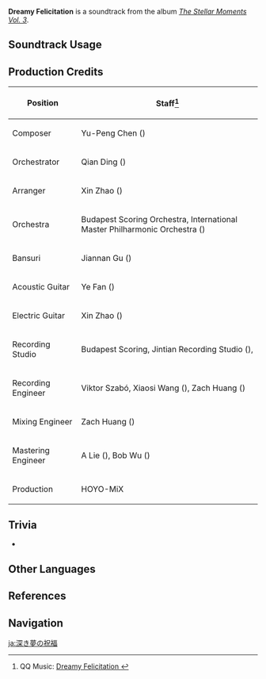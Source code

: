 {{Soundtrack Infobox
|image          = The Stellar Moments Vol. 3.png
|album          = The Stellar Moments Vol. 3
|disc           = 
|number         = 25
|featured       =
|featured2      =
|featured3      =
|featured_disc  =
|featured_disc2 =
|featured_disc3 =
|youtube_id     = nxDHyoynSI4
|spotify_id     = 13UiHGptSnHO9T234zGo3X
|previous       = Surreal Noctivaga
|next           = Surasthana Fantasia
}}
'''Dreamy Felicitation''' is a soundtrack from the album ''[[The Stellar Moments Vol. 3]]''.

==Soundtrack Usage==
{{Soundtrack Usage
|mediaoriginal = Character Teaser;;Nahida
|quest    = 
|location = 
|domain   = 
}}

==Production Credits==
{| class="wikitable"
! Position
! Staff<ref>QQ Music: [https://y.qq.com/n/ryqq/songDetail/000YMlw71hZ79b Dreamy Felicitation {{zh|窕梦的祝诞}}]</ref>
|-
! Composer
| Yu-Peng Chen ({{zh|陈致逸}})
|-
! Orchestrator
| Qian Ding ({{zh|丁谦}})
|-
! Arranger<!--Electronic-->
| Xin Zhao ({{zh|赵鑫}})
|-
! Orchestra
| Budapest Scoring Orchestra, International Master Philharmonic Orchestra ({{zh|国际首席爱乐乐团}})
|-
! Bansuri
| Jiannan Gu ({{zh|顾剑楠}})
|-
! Acoustic Guitar
| Ye Fan ({{zh|范晔}})
|-
! Electric Guitar
| Xin Zhao ({{zh|赵鑫}})
|-
! Recording Studio
| Budapest Scoring, Jintian Recording Studio ({{zh|金田录音棚}}), {{Not a Typo|52Hz Studio}}
|-
! Recording Engineer
| Viktor Szabó, Xiaosi Wang ({{zh|王小四}}), Zach Huang ({{zh|黄巍}})
|-
! Mixing Engineer
| Zach Huang ({{zh|黄巍}})
|-
! Mastering Engineer
| A Lie ({{zh|阿烈}}), Bob Wu ({{zh|吴身宝}})
|-
! Production
| HOYO-MiX
|}

==Trivia==
* {{Transclude|For Riddles, for Wonders|NahidaLeitmotif|section=1}}

==Other Languages==
{{Other Languages
|en      = Dreamy Felicitation
|zhs     = 窕梦的祝诞
|zhs_rm  = Tiǎomèng de Zhùdàn
|zht     = 窕夢的祝誕
|zht_rm  = Tiǎomèng de Zhùdàn
|zh_tl   = Birth Celebration of Sweet Dream
|ja      = 深き夢の祝福
|ja_rm   = Fukaki Yume no Shukufuku
|ja_tl   = Deep Dream Celebration
}}

==References==
{{Reflist}}

==Navigation==
{{Soundtrack Navbox|The Stellar Moments}}

[[ja:深き夢の祝福]]